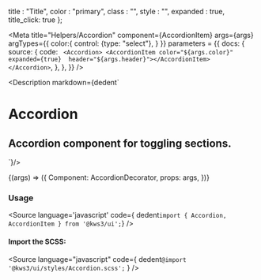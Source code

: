 
  title : "Title",
  color : "primary",
  class : "",
  style : "",
  expanded : true,
  title_click: true
};

<Meta
  title="Helpers/Accordion"
  component={AccordionItem}
  args={args}
  argTypes={{
    color:{
      control: {type: "select"},
    }
  }}
  parameters = {{
      docs: {
        source: {
          code: `
          <Accordion> <AccordionItem color="${args.color}" expanded={true}  header="${args.header}"></AccordionItem> </Accordion>`,
        },
      },
    }}
/>

<Description markdown={dedent`
# Accordion
## Accordion component for toggling sections.
`}/>

<Canvas>
  <Story
  name="Accordion"
  args={args}
  >
  {(args) => ({
    Component: AccordionDecorator,
    props: args,        
  })}
  </Story>
</Canvas>

<ArgsTable story="Accordion" />

### Usage
<Source
  language='javascript'
  code={ dedent`import { Accordion, AccordionItem } from '@kws3/ui';`}
/>

#### Import the SCSS:
<Source
  language="javascript"
  code={
    dedent`@import '@kws3/ui/styles/Accordion.scss';`
  }
/>
